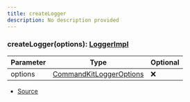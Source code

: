 ```yaml
---
title: createLogger
description: No description provided
---
```



### createLogger(options): [LoggerImpl](/next/api-reference/types/LoggerImpl)

| Parameter | Type | Optional |
| ----------- | ----------- | ----------- |
| options | [CommandKitLoggerOptions](/next/api-reference/types/CommandKitLoggerOptions) | ❌ |


- [Source](https://github.com/underctrl-io/commandkit/blob/f8cc07d11d2ae5ed7f529adff1649936223e27b2/packages/commandkit/src/logger/Logger.ts#L15)